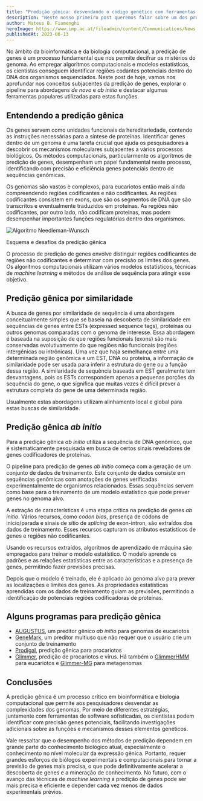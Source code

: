 ```yaml
---
title: "Predição gênica: desvendando o código genético com ferramentas computacionais"
description: "Neste nosso primeiro post queremos falar sobre um dos procedimentos mais importantes para a análise de sequências biológicas: o alinhamento de sequências. Sem dúvidas realizar alinhamento é um dos procedimentos mais essenciais para a bioinformática e para entender diferentes faces da biologia."
author: Mateus B. Fiamenghi
heroImage: https://www.imp.ac.at/fileadmin/content/Communications/News_Items/2022/2022-04-11/Alex_Helix_2_MK.jpg
publishedAt: 2023-06-13
---
```



No âmbito da bioinformática e da biologia computacional, a predição de genes é um processo fundamental que nos permite decifrar os mistérios do genoma. Ao empregar algoritmos computacionais e modelos estatísticos, os cientistas conseguem identificar regiões codantes potenciais dentro do DNA dos organismos sequenciados. Neste post de hoje, vamos nos aprofundar nos conceitos subjacentes da predição de genes, explorar o pipeline para abordagens _de novo_ e _ab initio_ e destacar algumas ferramentas populares utilizadas para estas funções.

## Entendendo a predição gênica

Os genes servem como unidades funcionais da hereditariedade, contendo as instruções necessárias para a síntese de proteínas. Identificar genes dentro de um genoma é uma tarefa crucial que ajuda os pesquisadores a descobrir os mecanismos moleculares subjacentes a vários processos biológicos. Os métodos computacionais, particularmente os algoritmos de predição de genes, desempenham um papel fundamental neste processo, identificando com precisão e eficiência genes potenciais dentro de sequências genômicas.

Os genomas são vastos e complexos, para eucariotos então mais ainda compreendendo regiões codificantes e não codificantes. As regiões codificantes consistem em exons, que são os segmentos de DNA que são transcritos e eventualmente traduzidos em proteínas. As regiões não codificantes, por outro lado, não codificam proteínas, mas podem desempenhar importantes funções regulatórias dentro dos organismos.

<div class="flex flex-col items-center">
  <Image
    class="mb-0"
    src="https://cdn.numerade.com/ask_images/974bb25252154ecbb9184b0f231b2066.jpg"
    alt="Algoritmo Needleman-Wunsch"
    format="webp"
    width={500}
    height={500}
  />
  <p class="text-sm">Esquema e desafios da predição gênica</p>
</div>

O processo de predição de genes envolve distinguir regiões codificantes de regiões não codificantes e determinar com precisão os limites dos genes. Os algoritmos computacionais utilizam vários modelos estatísticos, técnicas de _machine learning_ e métodos de análise de sequência para atingir esse objetivo.

## Predição gênica por similaridade

A busca de genes por similaridade de sequência é uma abordagem conceitualmente simples que se baseia na descoberta de similaridade em sequências de genes entre ESTs (expressed sequence tags), proteínas ou outros genomas comparadas com o genoma de interesse. Essa abordagem é baseada na suposição de que regiões funcionais (exons) são mais conservadas evolutivamente do que regiões não funcionais (regiões intergênicas ou intrônicas). Uma vez que haja semelhança entre uma determinada região genômica e um EST, DNA ou proteína, a informação de similaridade pode ser usada para inferir a estrutura do gene ou a função dessa região. A similaridade de sequência baseada em EST geralmente tem desvantagens, pois os ESTs correspondem apenas a pequenas porções da sequência do gene, o que significa que muitas vezes é difícil prever a estrutura completa do gene de uma determinada região.

Usualmente estas abordagens utilizam alinhamento local e global para estas buscas de similaridade.

## Predição gênica _ab initio_

Para a predição gênica _ab initio_ utiliza a sequência de DNA genômico, que é sistematicamente pesquisada em busca de certos sinais reveladores de genes codificadores de proteínas.

O pipeline para predição de genes _ab initio_ começa com a geração de um conjunto de dados de treinamento. Este conjunto de dados consiste em sequências genômicas com anotações de genes verificadas experimentalmente de organismos relacionados. Essas sequências servem como base para o treinamento de um modelo estatístico que pode prever genes no genoma alvo.

A extração de características é uma etapa crítica na predição de genes _ab initio_. Vários recursos, como _codon bias_, presença de códons de início/parada e sinais de sítio de _splicing_ de exon-intron, são extraídos dos dados de treinamento. Esses recursos capturam os atributos estatísticos de genes e regiões não codificantes.

Usando os recursos extraídos, algoritmos de aprendizado de máquina são empregados para treinar o modelo estatístico. O modelo aprende os padrões e as relações estatísticas entre as características e a presença de genes, permitindo fazer previsões precisas.

Depois que o modelo é treinado, ele é aplicado ao genoma alvo para prever as localizações e limites dos genes. As propriedades estatísticas aprendidas com os dados de treinamento guiam as previsões, permitindo a identificação de potenciais regiões codificadoras de proteínas.

## Alguns programas para predição gênica

- [AUGUSTUS](https://bioinf.uni-greifswald.de/augustus/), um preditor gênico _ab initio_ para genomas de eucariotos
- [GeneMark](http://exon.gatech.edu/GeneMark/), um preditor multiuso que não requer que o usuário crie um conjunto de treinamento
- [Prodigal](https://github.com/hyattpd/Prodigal), predição gênica para procariotos
- [Glimmer](https://ccb.jhu.edu/software/glimmer/index.shtml), predição de procariotos e vírus. Há também o [GlimmerHMM](https://ccb.jhu.edu/software/glimmerhmm/) para eucariotos e [Glimmer-MG](https://github.com/davek44/Glimmer-MG) para metagenomas

## Conclusões

A predição gênica é um processo crítico em bioinformática e biologia computacional que permite aos pesquisadores desvendar as complexidades dos genomas. Por meio de diferentes estratégias, juntamente com ferramentas de software sofisticadas, os cientistas podem identificar com precisão genes potenciais, facilitando investigações adicionais sobre as funções e mecanismos desses elementos genéticos.

Vale ressaltar que o desempenho dos métodos de predição dependem em grande parte do conhecimento biológico atual, especialmente o conhecimento no nível molecular da expressão gênica. Portanto, requer grandes esforços de biólogos experimentais e computacionais para tornar a previsão de genes mais precisa, o que pode definitivamente acelerar a descoberta de genes e a mineração de conhecimento. No futuro, com o avanço das técnicas de _machine learning_ a predição de genes pode ser mais precisa e eficiente e depender cada vez menos de dados experimentais prévios.
